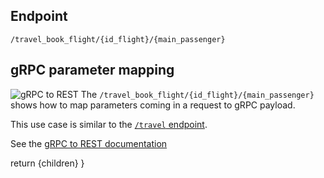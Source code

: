 
## Endpoint
```
/travel_book_flight/{id_flight}/{main_passenger}
```

## gRPC parameter mapping

![gRPC to REST](https://www.krakend.io/images/documentation/grpc.dark.png)
The `/travel_book_flight/{id_flight}/{main_passenger}` shows how to map parameters coming in a request to gRPC payload.

This use case is similar to the [`/travel` endpoint](/demo/use-cases/travel).

See the [gRPC to REST documentation](https://www.krakend.io/docs/enterprise/backends/grpc/)

  return <MdxLayout>{children}</MdxLayout>
}
